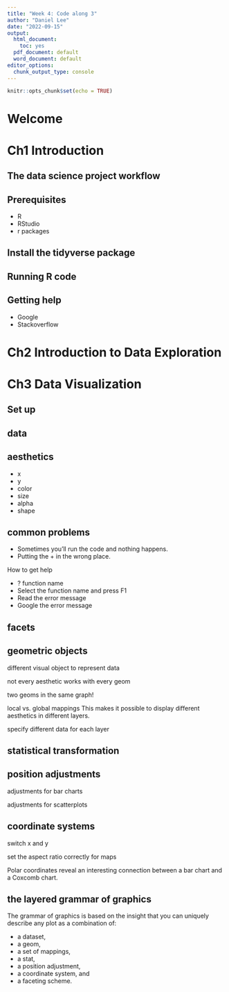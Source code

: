 ```yaml
---
title: "Week 4: Code along 3"
author: "Daniel Lee"
date: "2022-09-15"
output:
  html_document: 
    toc: yes
  pdf_document: default
  word_document: default
editor_options: 
  chunk_output_type: console
---
```


```r
knitr::opts_chunk$set(echo = TRUE)
```

# Welcome

# Ch1 Introduction

## The data science project workflow

## Prerequisites

-   R
-   RStudio
-   r packages

## Install the tidyverse package


## Running R code


## Getting help

* Google 
* Stackoverflow

# Ch2 Introduction to Data Exploration

# Ch3 Data Visualization

## Set up


## data


## aesthetics

* x
* y
* color
* size
* alpha
* shape


## common problems

* Sometimes you’ll run the code and nothing happens.
* Putting the + in the wrong place.

How to get help

* ? function name
* Select the function name and press F1
* Read the error message
* Google the error message

## facets


## geometric objects

different visual object to represent data



not every aesthetic works with every geom



two geoms in the same graph!


local vs. global mappings
This makes it possible to display different aesthetics in different layers.


specify different data for each layer



## statistical transformation

## position adjustments

adjustments for bar charts


adjustments for scatterplots



## coordinate systems

switch x and y



set the aspect ratio correctly for maps



Polar coordinates reveal an interesting connection between a bar chart and a Coxcomb chart.


## the layered grammar of graphics

The grammar of graphics is based on the insight that you can uniquely describe any plot as a combination of:

* a dataset, 
* a geom, 
* a set of mappings, 
* a stat, 
* a position adjustment, 
* a coordinate system, and 
* a faceting scheme.

